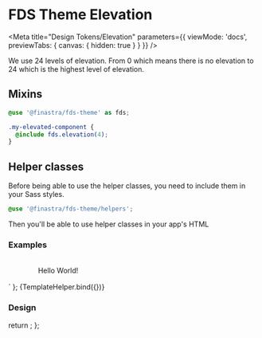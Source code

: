 
# FDS Theme Elevation

<Meta title="Design Tokens/Elevation"
  parameters={{
    viewMode: 'docs',
    previewTabs: {
      canvas: { hidden: true }
    }
  }}
/>

We use 24 levels of elevation. From 0 which means there is no elevation to 24 which is the highest level of elevation.

## Mixins

```scss
@use '@finastra/fds-theme' as fds;

.my-elevated-component {
  @include fds.elevation(4);
}
```

## Helper classes

Before being able to use the helper classes, you need to include them in your Sass styles.

```scss
@use '@finastra/fds-theme/helpers';
```

Then you'll be able to use helper classes in your app's HTML

### Examples

<style>
  .demo-layout {
    display: flex;
    justify-content: center;
    align-items: center;
    width: 200px;
    height: 50px;
    background: var(--fds-surface);
    color: var(--fds-on-surface);
  }
</style>
<div class="fds-elevation-3 demo-layout fds-body-1">Hello World!</div>
` };

<Canvas withSource="open">
  <Story name="Helper classes" args={{}}>
    {TemplateHelper.bind({})}
  </Story>
</Canvas>

### Design

<Figma url="https://www.figma.com/file/E1Mb1556RT3HbAUVu2Q0LV/Finastra-design-system?node-id=0%3A2962" />

  return <SyntaxHighlighter/>;
};
